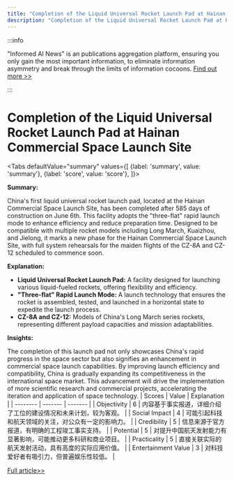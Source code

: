 ```yaml
---
title: "Completion of the Liquid Universal Rocket Launch Pad at Hainan Commercial Space Launch Site"
description: "Completion of the Liquid Universal Rocket Launch Pad at Hainan Commercial Space Launch Site"
---
```



:::info

"Informed AI News" is an publications aggregation platform, ensuring you only gain the most important information, to eliminate information asymmetry and break through the limits of information cocoons.  [Find out more >>](/)

:::

# Completion of the Liquid Universal Rocket Launch Pad at Hainan Commercial Space Launch Site


<Tabs
	defaultValue="summary"
	values={[
	{label: 'summary', value: 'summary'},
	{label: 'score', value: 'score'},
]}>
<TabItem value="summary">


**Summary:**

China's first liquid universal rocket launch pad, located at the Hainan Commercial Space Launch Site, has been completed after 585 days of construction on June 6th. This facility adopts the "three-flat" rapid launch mode to enhance efficiency and reduce preparation time. Designed to be compatible with multiple rocket models including Long March, Kuaizhou, and Jielong, it marks a new phase for the Hainan Commercial Space Launch Site, with full system rehearsals for the maiden flights of the CZ-8A and CZ-12 scheduled to commence soon.

**Explanation:**

- **Liquid Universal Rocket Launch Pad:** A facility designed for launching various liquid-fueled rockets, offering flexibility and efficiency.
- **"Three-flat" Rapid Launch Mode:** A launch technology that ensures the rocket is assembled, tested, and launched in a horizontal state to expedite the launch process.
- **CZ-8A and CZ-12:** Models of China's Long March series rockets, representing different payload capacities and mission adaptabilities.

**Insights:**

The completion of this launch pad not only showcases China's rapid progress in the space sector but also signifies an enhancement in commercial space launch capabilities. By improving launch efficiency and compatibility, China is gradually expanding its competitiveness in the international space market. This advancement will drive the implementation of more scientific research and commercial projects, accelerating the iteration and application of space technology.
</TabItem>
<TabItem value="score">
	| Scores     | Value   | Explanation |
	| -------- | ------- | ------- |
	| Objectivity  | 6    | 内容基于事实报道，详细介绍了工位的建设情况和未来计划，较为客观。    |
	| Social Impact | 4     | 可能引起科技和航天领域的关注，对公众有一定的影响力。    |
	| Credibility    | 5    | 信息来源于官方报道，有明确的工程竣工事实支持。    |
	| Potential    | 5    | 对提升中国航天发射能力有显著影响，可能推动更多科研和商业项目。    |
	| Practicality    | 5    | 直接关联实际的航天发射活动，具有高度的实际应用价值。    |
	| Entertainment Value    | 3    | 对科技爱好者有吸引力，但普遍娱乐性较低。    |
</TabItem>
</Tabs>

[Full article>>](https://readhub.cn/topic/8aCKkwP4skk)

